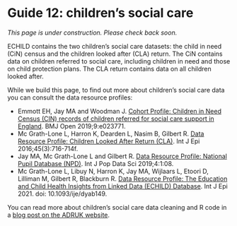 # Guide 12: children's social care {.unnumbered}

*This page is under construction. Please check back soon.*

ECHILD contains the two children's social care datasets: the child in need (CiN) census and the children looked after (CLA) return. The CiN contains data on children referred to social care, including children in need and those on child protection plans. The CLA return contains data on all children looked after.

While we build this page, to find out more about children's social care data you can consult the data resource profiles:

* Emmott EH, Jay MA and Woodman J. [Cohort Profile: Children in Need Census (CIN) records of children referred for social care support in England](https://bmjopen.bmj.com/content/9/2/e023771){target="_blank"}. BMJ Open 2019;9:e023771.
* Mc Grath-Lone L, Harron K, Dearden L, Nasim B, Gilbert R. [Data Resource Profile: Children Looked After Return (CLA)](https://pubmed.ncbi.nlm.nih.gov/27413104/){target="_blank"}. Int J Epi 2016;45(3):716-714f.
* Jay MA, Mc Grath-Lone L and Gilbert R. [Data Resource Profile: National Pupil Database (NPD)](https://ijpds.org/article/view/1101){target="_blank"}. Int J Pop Data Sci 2019;4:1:08.
* Mc Grath-Lone L, Libuy N, Harron K, Jay MA, Wijlaars L, Etoori D, Lilliman M, Gilbert R, Blackburn R. [Data Resource Profile: The Education and Child Health Insights from Linked Data (ECHILD) Database](https://academic.oup.com/ije/advance-article/doi/10.1093/ije/dyab149/6425590){target="_blank"}. Int J Epi 2021. doi: 10.1093/ije/dyab149.

You can read more about children's social care data cleaning and R code in a [blog post on the ADRUK website](https://www.adruk.org/our-mission/our-impact/echild-childrens-social-care-and-the-impact-of-code-sharing/){target="_blank"}.
